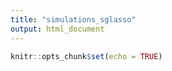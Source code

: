 ```yaml
---
title: "simulations_sglasso"
output: html_document
---
```


```r
knitr::opts_chunk$set(echo = TRUE)
```

```r

```